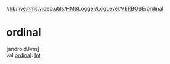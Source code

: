 //[lib](../../../../../index)/[live.hms.video.utils](../../../index)/[HMSLogger](../../index)/[LogLevel](../index)/[VERBOSE](index)/[ordinal](ordinal)

# ordinal

[androidJvm]\
val [ordinal](ordinal): [Int](https://kotlinlang.org/api/latest/jvm/stdlib/kotlin/-int/index.html)
